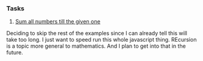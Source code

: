 ### Tasks

1. [Sum all numbers till the given one][1]

Deciding to skip the rest of the examples since
I can already tell this will take too long. I
just want to speed run this whole javascript
thing. REcursion is a topic more general to
mathematics. And I plan to get into that in
the future.

[1]: recursionAndStack/tasks/task1/sumTo/